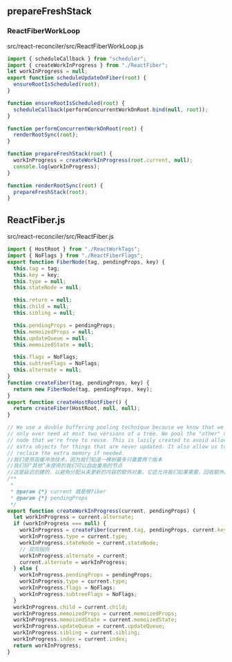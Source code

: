 ## prepareFreshStack

### ReactFiberWorkLoop

src/react-reconciler/src/ReactFiberWorkLoop.js

```js showLineNumbers {13-22}
import { scheduleCallback } from "scheduler";
import { createWorkInProgress } from "./ReactFiber";
let workInProgress = null;
export function scheduleUpdateOnFiber(root) {
  ensureRootIsScheduled(root);
}

function ensureRootIsScheduled(root) {
  scheduleCallback(performConcurrentWorkOnRoot.bind(null, root));
}

function performConcurrentWorkOnRoot(root) {
  renderRootSync(root);
}

function prepareFreshStack(root) {
  workInProgress = createWorkInProgress(root.current, null);
  console.log(workInProgress);
}

function renderRootSync(root) {
  prepareFreshStack(root);
}
```

## ReactFiber.js

src/react-reconciler/src/ReactFiber.js

```js showLineNumbers {29-57}
import { HostRoot } from "./ReactWorkTags";
import { NoFlags } from "./ReactFiberFlags";
export function FiberNode(tag, pendingProps, key) {
  this.tag = tag;
  this.key = key;
  this.type = null;
  this.stateNode = null;

  this.return = null;
  this.child = null;
  this.sibling = null;

  this.pendingProps = pendingProps;
  this.memoizedProps = null;
  this.updateQueue = null;
  this.memoizedState = null;

  this.flags = NoFlags;
  this.subtreeFlags = NoFlags;
  this.alternate = null;
}
function createFiber(tag, pendingProps, key) {
  return new FiberNode(tag, pendingProps, key);
}
export function createHostRootFiber() {
  return createFiber(HostRoot, null, null);
}

// We use a double buffering pooling technique because we know that we'll
// only ever need at most two versions of a tree. We pool the "other" unused
// node that we're free to reuse. This is lazily created to avoid allocating
// extra objects for things that are never updated. It also allow us to
// reclaim the extra memory if needed.
//我们使用双缓冲池技术，因为我们知道一棵树最多只需要两个版本
//我们将“其他”未使用的我们可以自由重用的节点
//这是延迟创建的，以避免分配从未更新的内容的额外对象。它还允许我们如果需要，回收额外的内存
/**
 *
 * @param {*} current 就是根fiber
 * @param {*} pendingProps
 */
export function createWorkInProgress(current, pendingProps) {
  let workInProgress = current.alternate;
  if (workInProgress === null) {
    workInProgress = createFiber(current.tag, pendingProps, current.key);
    workInProgress.type = current.type;
    workInProgress.stateNode = current.stateNode;
    // 双向指向
    workInProgress.alternate = current;
    current.alternate = workInProgress;
  } else {
    workInProgress.pendingProps = pendingProps;
    workInProgress.type = current.type;
    workInProgress.flags = NoFlags;
    workInProgress.subtreeFlags = NoFlags;
  }
  workInProgress.child = current.child;
  workInProgress.memoizedProps = current.memoizedProps;
  workInProgress.memoizedState = current.memoizedState;
  workInProgress.updateQueue = current.updateQueue;
  workInProgress.sibling = current.sibling;
  workInProgress.index = current.index;
  return workInProgress;
}
```
